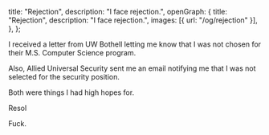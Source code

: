   title: "Rejection",
  description: "I face rejection.",
  openGraph: {
    title: "Rejection",
    description: "I face rejection.",
    images: [{ url: "/og/rejection" }],
  },
};

I received a letter from UW Bothell letting me know that I was not chosen
for their M.S. Computer Science program.

Also, Allied Universal Security sent me an email notifying me that I was
not selected for the security position.

Both were things I had high hopes for.

Resol

Fuck.
